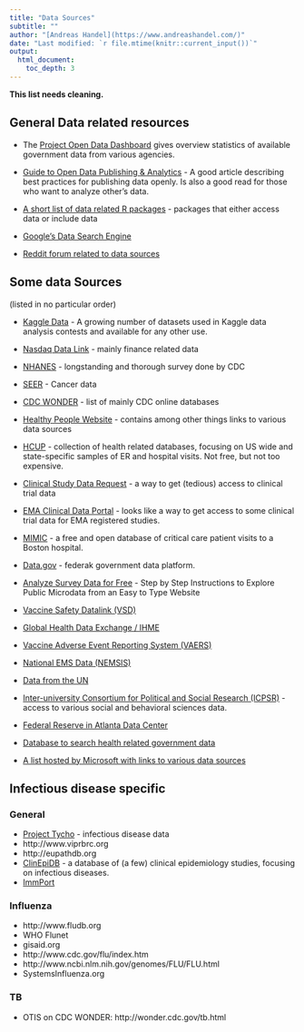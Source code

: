```yaml
---
title: "Data Sources"
subtitle: ""
author: "[Andreas Handel](https://www.andreashandel.com/)"
date: "Last modified: `r file.mtime(knitr::current_input())`"
output: 
  html_document:
    toc_depth: 3
---
```


__This list needs cleaning.__


## General Data related resources

* The [Project Open Data Dashboard](https://labs.data.gov/dashboard/) gives overview statistics of available government data from various agencies.

* [Guide to Open Data Publishing & Analytics](http://blog.kaggle.com/2016/10/21/a-guide-to-open-data-publishing-analytics/) - A good article describing best practices for publishing data openly. Is also a good read for those who want to analyze other's data.

* [A short list of data related R packages](https://rviews.rstudio.com/2017/11/01/r-data-packages/) - packages that either access data or include data

* [Google's Data Search Engine](https://toolbox.google.com/datasetsearch)

* [Reddit forum related to data sources](https://www.reddit.com/r/datasets/)

## Some data Sources
(listed in no particular order)

* [Kaggle Data](https://www.kaggle.com/datasets) - A growing number of datasets used in Kaggle data analysis contests and available for any other use.

* [Nasdaq Data Link](https://data.nasdaq.com/) - mainly finance related data

* [NHANES](http://www.cdc.gov/nchs/nhanes.htm) - longstanding and thorough survey done by CDC

* [SEER](http://seer.cancer.gov/) - Cancer data

* [CDC WONDER](http://wonder.cdc.gov/) - list of mainly CDC online databases

* [Healthy People Website](https://health.gov/healthypeople) - contains among other things links to various data sources

* [HCUP](https://www.hcup-us.ahrq.gov/)  - collection of health related databases, focusing on US wide and state-specific samples of ER and hospital visits. Not free, but not too expensive.

* [Clinical Study Data Request](https://www.clinicalstudydatarequest.com/) - a way to get (tedious) access to clinical trial data

* [EMA Clinical Data Portal](https://clinicaldata.ema.europa.eu/web/cdp/home) - looks like a way to get access to some clinical trial data for EMA registered studies.

* [MIMIC](https://mimic.physionet.org/) - a free and open database of critical care patient visits to a Boston hospital.

* [Data.gov](http://www.data.gov/) - federak government data platform.

* [Analyze Survey Data for Free](http://asdfree.com/) - Step by Step Instructions to Explore Public Microdata from an Easy to Type Website

* [Vaccine Safety Datalink (VSD)](https://www.cdc.gov/vaccinesafety/ensuringsafety/monitoring/vsd/accessing-data.html)

* [Global Health Data Exchange / IHME](http://ghdx.healthdata.org/)

* [Vaccine Adverse Event Reporting System (VAERS)](https://vaers.hhs.gov/)

* [National EMS Data (NEMSIS)](https://nemsis.org/)

* [Data from the UN](http://data.un.org/)

* [Inter-university Consortium for Political and Social Research (ICPSR)](http://www.icpsr.umich.edu/) - access to various social and behavioral sciences data.

* [Federal Reserve in Atlanta Data Center](http://acrdc.gsu.edu/index.html)

* [Database to search health related government data](https://www.healthdata.gov/)

* [A list hosted by Microsoft with links to various data sources](http://mran.revolutionanalytics.com/documents/data/)


## Infectious disease specific

### General
* [Project Tycho](https://www.tycho.pitt.edu/) - infectious disease data
* http://www.viprbrc.org
* http://eupathdb.org
* [ClinEpiDB](https://clinepidb.org) - a database of (a few) clinical epidemiology studies, focusing on infectious diseases. 
* [ImmPort](https://immport.niaid.nih.gov)

### Influenza 
* http://www.fludb.org
*	WHO Flunet
*	gisaid.org
*	http://www.cdc.gov/flu/index.htm
*	http://www.ncbi.nlm.nih.gov/genomes/FLU/FLU.html
*	SystemsInfluenza.org

### TB 
*	OTIS on CDC WONDER: http://wonder.cdc.gov/tb.html



